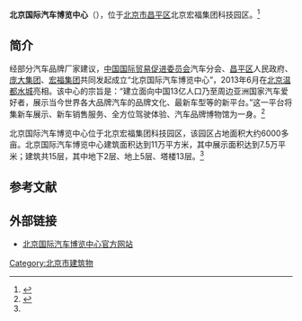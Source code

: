 {{otheruses|subject=昌平区的北京国际汽车博览中心|other=丰台区的北京国际汽车博览中心|北京汽车博物馆}}
'''北京国际汽车博览中心'''（{{lang-en|'''Beijing International Auto Exposition Center'''}}），位于[[北京市|北京市]][[昌平区|昌平区]]北京宏福集团科技园区。<ref name=jianjie>{{Cite web |url=http://www.bjautoshow.cn/comcontent_detail02/%26FrontComContent_list01-00101ContId%3D5%26comContentId%3D5.html |title=博览中心简介，北京国际汽车博览中心，于2014-05-19查阅 |accessdate=2017-11-27 |archive-date=2014-05-19 |archive-url=https://web.archive.org/web/20140519184335/http://www.bjautoshow.cn/comcontent_detail02/%26FrontComContent_list01-00101ContId%3D5%26comContentId%3D5.html |dead-url=no }}</ref>

==简介==
经部分汽车品牌厂家建议，[[中国国际贸易促进委员会|中国国际贸易促进委员会]]汽车分会、[[昌平区|昌平区]]人民政府、[[庞大集团|庞大集团]]、[[宏福集团|宏福集团]]共同发起成立“北京国际汽车博览中心”，2013年6月在[[北京温都水城|北京温都水城]]亮相。该中心的宗旨是：“建立面向中国13亿人口乃至周边亚洲国家汽车爱好者，展示当今世界各大品牌汽车的品牌文化、最新车型等的新平台。”这一平台将集新车展示、新车销售服务、全方位驾驶体验、汽车品牌博物馆为一身。<ref>{{Cite web |url=http://finance.chinanews.com/auto/2012/11-01/4292460.shtml |title=北京国际汽车博览中心明年亮相，中国新闻网，2012-11-01 |accessdate=2014-05-19 |archive-date=2014-05-19 |archive-url=https://web.archive.org/web/20140519202245/http://finance.chinanews.com/auto/2012/11-01/4292460.shtml |dead-url=no }}</ref>

北京国际汽车博览中心位于北京宏福集团科技园区，该园区占地面积大约6000多亩。北京国际汽车博览中心建筑面积达到11万平方米，其中展示面积达到7.5万平米；建筑共15层，其中地下2层、地上5层、塔楼13层。<ref name=jianjie/>

==参考文献==
{{reflist}}

==外部链接==
*[https://web.archive.org/web/20140519185627/http://www.bjautoshow.cn/ 北京国际汽车博览中心官方网站]

[[Category:北京市建筑物|Category:北京市建筑物]]